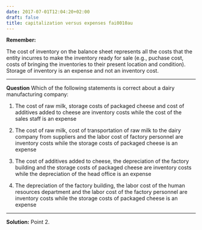 ```yaml
---
date: 2017-07-01T12:04:20+02:00
draft: false
title: capitalization versus expenses fai0010au
---
```


**Remember:**

The cost of inventory on the balance sheet represents all the costs that the entity incurres to make the inventory ready for sale (e.g., puchase cost, costs of bringing the inventories to their present location and condition). Storage of inventory is an expense and not an inventory cost.

***
  
  **Question**
Which of the following statements is correct about a dairy manufacturing company:

1. The cost of raw milk, storage costs of packaged cheese and cost of additives added to cheese are
inventory costs while the cost of the sales staff is an expense

2. The cost of raw milk, cost of transportation of raw milk to the dairy company from suppliers and
the labor cost of factory personnel are inventory costs while the storage costs of packaged cheese is
an expense

3. The cost of additives added to cheese, the depreciation of the factory building and the storage
costs of packaged cheese are inventory costs while the depreciation of the head office is an expense

4. The depreciation of the factory building, the labor cost of the human resources department and
the labor cost of the factory personnel are inventory costs while the storage costs of packaged
cheese is an expense

***
  
**Solution:**
Point 2.

